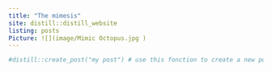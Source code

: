 ```yaml
---
title: "The mimesis"
site: distill::distill_website
listing: posts
Picture: ![](image/Mimic Octopus.jpg )
---
```


```r
#distill::create_post("my post") # use this fonction to create a new post
```






